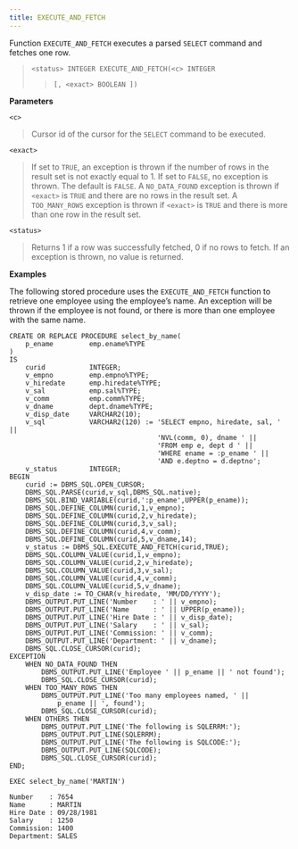 ```yaml
---
title: EXECUTE_AND_FETCH
---
```


Function `EXECUTE_AND_FETCH` executes a parsed `SELECT` command and fetches one row.

> `<status> INTEGER EXECUTE_AND_FETCH(<c> INTEGER`
> 
> > `[, <exact> BOOLEAN ])`

**Parameters**

`<c>`

> Cursor id of the cursor for the `SELECT` command to be executed.

`<exact>`

> If set to `TRUE`, an exception is thrown if the number of rows in the result set is not exactly equal to 1. If set to `FALSE`, no exception is thrown. The default is `FALSE`. A `NO_DATA_FOUND` exception is thrown if `<exact>` is `TRUE` and there are no rows in the result set. A `TOO_MANY_ROWS` exception is thrown if `<exact>` is `TRUE` and there is more than one row in the result set.

`<status>`

> Returns 1 if a row was successfully fetched, 0 if no rows to fetch. If an exception is thrown, no value is returned.

**Examples**

The following stored procedure uses the `EXECUTE_AND_FETCH` function to retrieve one employee using the employee’s name. An exception will be thrown if the employee is not found, or there is more than one employee with the same name.

``` text
CREATE OR REPLACE PROCEDURE select_by_name(
    p_ename         emp.ename%TYPE
)
IS
    curid           INTEGER;
    v_empno         emp.empno%TYPE;
    v_hiredate      emp.hiredate%TYPE;
    v_sal           emp.sal%TYPE;
    v_comm          emp.comm%TYPE;
    v_dname         dept.dname%TYPE;
    v_disp_date     VARCHAR2(10);
    v_sql           VARCHAR2(120) := 'SELECT empno, hiredate, sal, ' ||
                                     'NVL(comm, 0), dname ' ||
                                     'FROM emp e, dept d ' ||
                                     'WHERE ename = :p_ename ' ||
                                     'AND e.deptno = d.deptno';
    v_status        INTEGER;
BEGIN
    curid := DBMS_SQL.OPEN_CURSOR;
    DBMS_SQL.PARSE(curid,v_sql,DBMS_SQL.native);
    DBMS_SQL.BIND_VARIABLE(curid,':p_ename',UPPER(p_ename));
    DBMS_SQL.DEFINE_COLUMN(curid,1,v_empno);
    DBMS_SQL.DEFINE_COLUMN(curid,2,v_hiredate);
    DBMS_SQL.DEFINE_COLUMN(curid,3,v_sal);
    DBMS_SQL.DEFINE_COLUMN(curid,4,v_comm);
    DBMS_SQL.DEFINE_COLUMN(curid,5,v_dname,14);
    v_status := DBMS_SQL.EXECUTE_AND_FETCH(curid,TRUE);
    DBMS_SQL.COLUMN_VALUE(curid,1,v_empno);
    DBMS_SQL.COLUMN_VALUE(curid,2,v_hiredate);
    DBMS_SQL.COLUMN_VALUE(curid,3,v_sal);
    DBMS_SQL.COLUMN_VALUE(curid,4,v_comm);
    DBMS_SQL.COLUMN_VALUE(curid,5,v_dname);
    v_disp_date := TO_CHAR(v_hiredate, 'MM/DD/YYYY');
    DBMS_OUTPUT.PUT_LINE('Number    : ' || v_empno);
    DBMS_OUTPUT.PUT_LINE('Name      : ' || UPPER(p_ename));
    DBMS_OUTPUT.PUT_LINE('Hire Date : ' || v_disp_date);
    DBMS_OUTPUT.PUT_LINE('Salary    : ' || v_sal);
    DBMS_OUTPUT.PUT_LINE('Commission: ' || v_comm);
    DBMS_OUTPUT.PUT_LINE('Department: ' || v_dname);
    DBMS_SQL.CLOSE_CURSOR(curid);
EXCEPTION
    WHEN NO_DATA_FOUND THEN
        DBMS_OUTPUT.PUT_LINE('Employee ' || p_ename || ' not found');
        DBMS_SQL.CLOSE_CURSOR(curid);
    WHEN TOO_MANY_ROWS THEN
        DBMS_OUTPUT.PUT_LINE('Too many employees named, ' ||
            p_ename || ', found');
        DBMS_SQL.CLOSE_CURSOR(curid);
    WHEN OTHERS THEN
        DBMS_OUTPUT.PUT_LINE('The following is SQLERRM:');
        DBMS_OUTPUT.PUT_LINE(SQLERRM);
        DBMS_OUTPUT.PUT_LINE('The following is SQLCODE:');
        DBMS_OUTPUT.PUT_LINE(SQLCODE);
        DBMS_SQL.CLOSE_CURSOR(curid);
END;

EXEC select_by_name('MARTIN')

Number    : 7654
Name      : MARTIN
Hire Date : 09/28/1981
Salary    : 1250
Commission: 1400
Department: SALES
```
